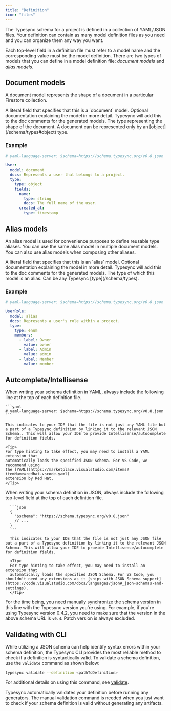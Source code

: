 ```yaml
---
title: "Definition"
icon: "files"
---
```


The Typesync schema for a project is defined in a collection of YAML/JSON files. Your definition can contain as many model definition files as you need and you can organize them any way you want.

Each top-level field in a definition file must refer to a model name and the corresponding value must be the model definition. There are two types of models that you can define in a model definition file: _document models_ and _alias models_.

## Document models

A document model represents the shape of a document in a particular Firestore collection.

<ParamField path="model" type='"document"' required>
  A literal field that specifies that this is a `document` model.
</ParamField>

<ParamField path="docs" type="string">
  Optional documentation explaining the model in more detail. Typesync will add
  this to the doc comments for the generated models.
</ParamField>

<ParamField path="type" type="hash" required>
  The type representing the shape of the document. A document can be represented
  only by an [object](/schema/types#object) type.
</ParamField>

### Example

```yaml user.yml
# yaml-language-server: $schema=https://schema.typesync.org/v0.8.json

User:
  model: document
  docs: Represents a user that belongs to a project.
  type:
    type: object
    fields:
      name:
        type: string
        docs: The full name of the user.
      created_at:
        type: timestamp
```

## Alias models

An alias model is used for convenience purposes to define reusable type aliases. You can use the same alias model in multiple document models. You can also use alias models when composing other aliases.

<ParamField path="model" type='"alias"' required>
  A literal field that specifies that this is an `alias` model.
</ParamField>

<ParamField path="docs" type="string">
  Optional documentation explaining the model in more detail. Typesync will add
  this to the doc comments for the generated models.
</ParamField>

<ParamField path="type" type="string | hash" required>
  The type of which this model is an alias. Can be any Typesync
  [type](/schema/types).
</ParamField>

### Example

```yaml user.yml
# yaml-language-server: $schema=https://schema.typesync.org/v0.8.json

UserRole:
  model: alias
  docs: Represents a user's role within a project.
  type:
    type: enum
    members:
      - label: Owner
        value: owner
      - label: Admin
        value: admin
      - label: Member
        value: member
```

## Autcomplete/Intellisense

<Tabs>
  <Tab title="YAML definition">
    When writing your schema definition in YAML, always include the following line at the top
    of each definition file.

    ```yaml
    # yaml-language-server: $schema=https://schema.typesync.org/v0.8.json
    ```

    This indicates to your IDE that the file is not just any YAML file but a part of a Typesync definition by linking it to the relevant JSON Schema.. This will allow your IDE to provide Intellisense/autocomplete for definition fields.

    <Tip>
    For type hinting to take effect, you may need to install a YAML extension that
    automatically loads the specified JSON Schema. For VS Code, we recommend using
    the [YAML](https://marketplace.visualstudio.com/items?itemName=redhat.vscode-yaml)
    extension by Red Hat.
    </Tip>

  </Tab>

  <Tab title="JSON definition">
    When writing your schema definition in JSON, always include the following top-level field at the top
    of each definition file.

      ```json
      {
        "$schema": "https://schema.typesync.org/v0.8.json"
        // ...
      }
      ```

      This indicates to your IDE that the file is not just any JSON file but a part of a Typesync definition by linking it to the relevant JSON Schema. This will allow your IDE to provide Intellisense/autocomplete for definition fields.

      <Tip>
      For type hinting to take effect, you may need to install an extension that
      automatically loads the specified JSON Schema. For VS Code, you shouldn't need any extensions as it [ships with JSON Schema support](https://code.visualstudio.com/docs/languages/json#_json-schemas-and-settings).
      </Tip>

  </Tab>
</Tabs>

For the time being, you need manually synchronize the schema version in this
line with the Typesync version you're using. For example, if you're using
Typesync version 0.4.2, you need to make sure that the version in the above
schema URL is `v0.4`. Patch version is always excluded.

## Validating with CLI

While utilizing a JSON schema can help identify syntax errors within your schema definition, the Typesync CLI provides the most reliable method to check if a definition is syntactically valid. To validate a schema definition, use the `validate` command as shown below:

```bash
typesync validate --definition <pathToDefinition>
```

For additional details on using this command, see [validate](/cli/validate).

<Note>

Typesync automatically validates your definition before running any generators. The manual validation command is needed when you just want to check if your schema definition is valid without generating any artifacts.

</Note>
